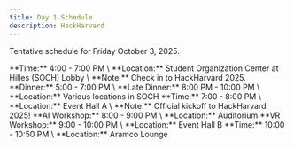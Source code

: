 ```yaml
---
title: Day 1 Schedule
description: HackHarvard
---
```



Tentative schedule for Friday October 3, 2025.

<CardGrid stagger>
	<Card title="Registration" icon="open-book">
		**Time:** 4:00 - 7:00 PM \
		**Location:** Student Organization Center at Hilles (SOCH) Lobby \
		**Note:** Check in to HackHarvard 2025. 
	</Card>
	<Card title="Meals" icon="apple">
		**Dinner:** 5:00 - 7:00 PM \
		**Late Dinner:** 8:00 PM - 10:00 PM \
		**Location:** Various locations in SOCH
	</Card>
	<Card title="Opening Ceremony" icon="rocket">
		**Time:** 7:00 - 8:00 PM \
		**Location:** Event Hall A \
		**Note:** Official kickoff to HackHarvard 2025!
	</Card>
	<Card title="CS50 Workshops" icon="laptop">
		**AI Workshop:** 8:00 - 9:00 PM \
		**Location:** Auditorium
		**VR Workshop:** 9:00 - 10:00 PM \
		**Location:** Event Hall B 
	</Card>
	<Card title="Pitch Pit: Find your team!" icon="comment">
		**Time:** 10:00 - 10:50 PM \
		**Location:** Aramco Lounge
	</Card>
</CardGrid>


